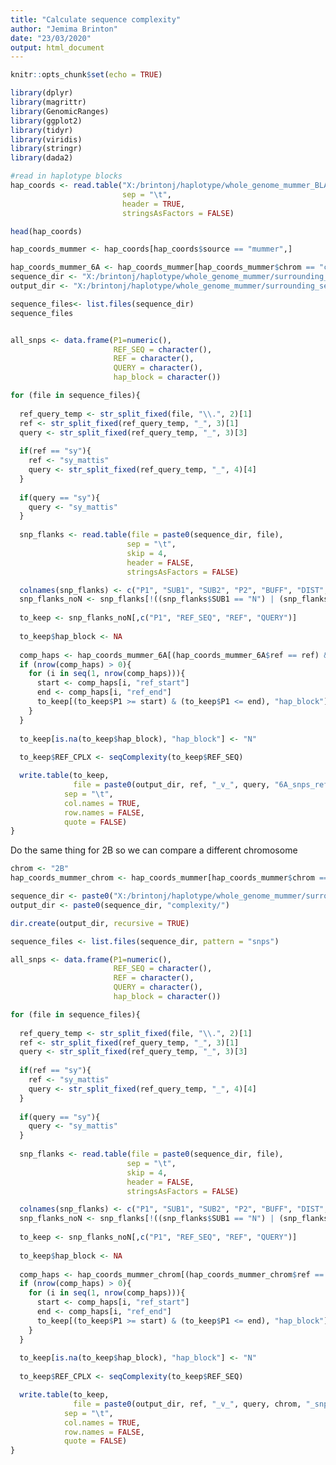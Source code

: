 ---
title: "Calculate sequence complexity"
author: "Jemima Brinton"
date: "23/03/2020"
output: html_document
---

```{r setup, include=FALSE}
knitr::opts_chunk$set(echo = TRUE)

library(dplyr)
library(magrittr)
library(GenomicRanges)
library(ggplot2)
library(tidyr)
library(viridis)
library(stringr)
library(dada2)
```

```{r}
#read in haplotype blocks
hap_coords <- read.table("X:/brintonj/haplotype/whole_genome_mummer_BLAST_5mbp_blocks_combined_ref_coords_block_numbers_SPELTA_ADDED.tsv",
                         sep = "\t", 
                         header = TRUE,
                         stringsAsFactors = FALSE)

head(hap_coords)

hap_coords_mummer <- hap_coords[hap_coords$source == "mummer",]

hap_coords_mummer_6A <- hap_coords_mummer[hap_coords_mummer$chrom == "chr6A",]
sequence_dir <- "X:/brintonj/haplotype/whole_genome_mummer/surrounding_seq/6A/"
output_dir <- "X:/brintonj/haplotype/whole_genome_mummer/surrounding_seq/"

sequence_files<- list.files(sequence_dir)
sequence_files


all_snps <- data.frame(P1=numeric(),
                       REF_SEQ = character(),
                       REF = character(),
                       QUERY = character(),
                       hap_block = character())

for (file in sequence_files){
  
  ref_query_temp <- str_split_fixed(file, "\\.", 2)[1]
  ref <- str_split_fixed(ref_query_temp, "_", 3)[1]
  query <- str_split_fixed(ref_query_temp, "_", 3)[3]
  
  if(ref == "sy"){
    ref <- "sy_mattis"
    query <- str_split_fixed(ref_query_temp, "_", 4)[4]
  }
  
  if(query == "sy"){
    query <- "sy_mattis"
  }
  
  snp_flanks <- read.table(file = paste0(sequence_dir, file),
                          sep = "\t",
                          skip = 4,
                          header = FALSE,
                          stringsAsFactors = FALSE)

  colnames(snp_flanks) <- c("P1", "SUB1", "SUB2", "P2", "BUFF", "DIST", "REF_SEQ", "QUERY_SEQ", "FRM", "TAGS", "REF", "QUERY")
  snp_flanks_noN <- snp_flanks[!((snp_flanks$SUB1 == "N") | (snp_flanks$SUB2 == "N")),]
  
  to_keep <- snp_flanks_noN[,c("P1", "REF_SEQ", "REF", "QUERY")]
  
  to_keep$hap_block <- NA
  
  comp_haps <- hap_coords_mummer_6A[(hap_coords_mummer_6A$ref == ref) & (hap_coords_mummer_6A$query == query),]
  if (nrow(comp_haps) > 0){
    for (i in seq(1, nrow(comp_haps))){
      start <- comp_haps[i, "ref_start"]
      end <- comp_haps[i, "ref_end"]
      to_keep[(to_keep$P1 >= start) & (to_keep$P1 <= end), "hap_block"] <- "Y"
    }
  }
    
  to_keep[is.na(to_keep$hap_block), "hap_block"] <- "N"
    
  to_keep$REF_CPLX <- seqComplexity(to_keep$REF_SEQ)

  write.table(to_keep, 
              file = paste0(output_dir, ref, "_v_", query, "6A_snps_ref_complexity.tsv"),
            sep = "\t",
            col.names = TRUE, 
            row.names = FALSE,
            quote = FALSE)
}


```

Do the same thing for 2B so we can compare a different chromosome

```{r}
chrom <- "2B"
hap_coords_mummer_chrom <- hap_coords_mummer[hap_coords_mummer$chrom == paste0("chr", chrom),]

sequence_dir <- paste0("X:/brintonj/haplotype/whole_genome_mummer/surrounding_seq/", chrom, "/")
output_dir <- paste0(sequence_dir, "complexity/")

dir.create(output_dir, recursive = TRUE)

sequence_files <- list.files(sequence_dir, pattern = "snps")

all_snps <- data.frame(P1=numeric(),
                       REF_SEQ = character(),
                       REF = character(),
                       QUERY = character(),
                       hap_block = character())

for (file in sequence_files){
  
  ref_query_temp <- str_split_fixed(file, "\\.", 2)[1]
  ref <- str_split_fixed(ref_query_temp, "_", 3)[1]
  query <- str_split_fixed(ref_query_temp, "_", 3)[3]
  
  if(ref == "sy"){
    ref <- "sy_mattis"
    query <- str_split_fixed(ref_query_temp, "_", 4)[4]
  }
  
  if(query == "sy"){
    query <- "sy_mattis"
  }
  
  snp_flanks <- read.table(file = paste0(sequence_dir, file),
                          sep = "\t",
                          skip = 4,
                          header = FALSE,
                          stringsAsFactors = FALSE)

  colnames(snp_flanks) <- c("P1", "SUB1", "SUB2", "P2", "BUFF", "DIST", "REF_SEQ", "QUERY_SEQ", "FRM", "TAGS", "REF", "QUERY")
  snp_flanks_noN <- snp_flanks[!((snp_flanks$SUB1 == "N") | (snp_flanks$SUB2 == "N")),]
  
  to_keep <- snp_flanks_noN[,c("P1", "REF_SEQ", "REF", "QUERY")]
  
  to_keep$hap_block <- NA
  
  comp_haps <- hap_coords_mummer_chrom[(hap_coords_mummer_chrom$ref == ref) & (hap_coords_mummer_chrom$query == query),]
  if (nrow(comp_haps) > 0){
    for (i in seq(1, nrow(comp_haps))){
      start <- comp_haps[i, "ref_start"]
      end <- comp_haps[i, "ref_end"]
      to_keep[(to_keep$P1 >= start) & (to_keep$P1 <= end), "hap_block"] <- "Y"
    }
  }
    
  to_keep[is.na(to_keep$hap_block), "hap_block"] <- "N"
    
  to_keep$REF_CPLX <- seqComplexity(to_keep$REF_SEQ)

  write.table(to_keep, 
              file = paste0(output_dir, ref, "_v_", query, chrom, "_snps_ref_complexity.tsv"),
            sep = "\t",
            col.names = TRUE, 
            row.names = FALSE,
            quote = FALSE)
}

```